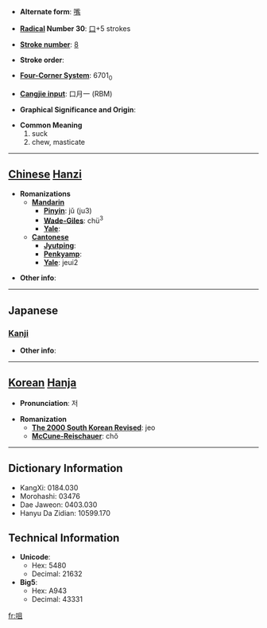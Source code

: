 * '''Alternate form''': [[嘴]]

* '''[[Wiktionary:Chinese radical index| Radical]] Number 30''': [[Wiktionary:Chinese radical index 口|口]]+5 strokes

* '''[[Wiktionary:Chinese total strokes index|Stroke number]]''': [[Wiktionary:Chinese total strokes index 8|8]]

* '''Stroke order''': 

* '''[[Wiktionary:Chinese four corner index|Four-Corner System]]''': 6701<sub>0</sub>

* '''[[Wiktionary:Chinese Cangjie index|Cangjie input]]''': 口月一 (RBM)

* '''Graphical Significance and Origin''': 

* '''Common Meaning'''
*#suck
*# chew, masticate


----

== [[Chinese]] [[Hanzi]] ==

* '''Romanizations'''
** '''[[Mandarin]]'''
*** '''[[Pinyin]]''': jǔ (ju3)
*** '''[[Wade-Giles]]''': chü<sup>3</sup>
*** '''[[Yale]]''': 
** '''[[Cantonese]]'''
*** '''[[Jyutping]]''':
*** '''[[Penkyamp]]''': 
*** '''[[Yale]]''': jeui2

* '''Other info''': 

----

==Japanese==
===[[Kanji]]===
{{kanji|on readings=[[そ]] (so), [[しょ]] (sho)
|kun readings=[[かむ]] (kamu)
}}

* '''Other info''':  

----

== [[Korean]] [[Hanja]] ==

* '''Pronunciation''': 저

* '''Romanization'''
** '''[[The 2000 South Korean Revised Romanization|The 2000 South Korean Revised]]''': jeo
** '''[[McCune-Reischauer]]''': chŏ

----

== Dictionary Information ==

* KangXi: 0184.030
* Morohashi: 03476
* Dae Jaweon: 0403.030
* Hanyu Da Zidian: 10599.170

== Technical Information ==

* '''Unicode''':
** Hex: 5480
** Decimal: 21632
* '''Big5''':
** Hex: A943
** Decimal: 43331

[[fr:咀]]